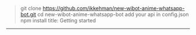 >git clone https://github.com/ikkehman/new-wibot-anime-whatsapp-bot.git
>cd new-wibot-anime-whatsapp-bot
>add your api in config.json
>npm install
title: Getting started
---

<!-- edit the output of Index in `src/nav-base.yml` -->
<Index />
